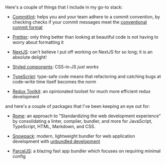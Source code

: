 
Here's a couple of things that I include in my go-to stack:

-   [Commitlint](https://github.com/conventional-changelog/commitlint): helps
    you and your team adhere to a commit convention, by checking checks if your
    commit messages meet the
    [conventional commit format](https://www.conventionalcommits.org/en/v1.0.0)

-   [Prettier](https://prettier.io): only thing better than looking at beautiful
    code is not having to worry about formatting it

-   [NextJS](https://nextjs.org): can&apos;t believe I put off working on NextJS
    for so long; it is an absolute delight!

-   [Styled components](https://styled-components.com): CSS-in-JS _just works_

-   [TypeScript](https://www.typescriptlang.org): type-safe code means that
    refactoring and catching bugs at code-write time itself becomes the norm

-   [Redux Toolkit](https://redux-toolkit.js.org): an opinionated toolset for
    much more efficient redux development

<!-- need to add:
    - lint-staged + husky
    - eslint
    -
 -->

and here's a couple of packages that I've been keeping an eye out for:

-   [Rome](https://romefrontend.dev): an approach to "Standardizing the web development experience" by consolidating a linter, compiler, bundler, and more for JavaScript, TypeScript, HTML, Markdown, and CSS.

-   [Snowpack](https://snowpack.dev): modern, lightweight bundler for web application development with [unbundled development](https://www.snowpack.dev/#unbundled-development)

-   [ParcelJS](https://parceljs.org): a blazing fast app bundler which focuses on requiring minimal config
